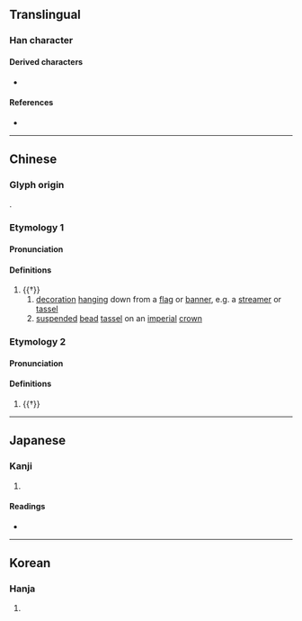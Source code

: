{{character info/new}}
==Translingual==

===Han character===
{{Han char|rn=70|rad=方|as=05|sn=9|four=08247|canj=YSOND|ids=⿸⿰方𠂉子}}

====Derived characters====
* {{l|mul|[[游]], [[遊]], [[𭂗]], [[𫹛]], [[𢝡]], [[𢰧]], [[𤦽]], [[䑻]], [[蝣]], [[𬫲]], [[𩹊]]([[𬶦]]), [[𩘓]], [[𦳧]], [[𥯞]]}}

====References====
* {{Han ref|kx=0482.070|dkj=13632|dj=0844.020|hdz=32176.050|uh=65BF|ud=26047|bh=CEEA|bd=52970}}

----

==Chinese==
{{zh-forms}}

===Glyph origin===
{{Han etym}}
{{Han compound|㫃|子|ls=ic}}.

===Etymology 1===

====Pronunciation====
{{zh-pron
|m=liú,yóu
|c=lau4,jau6
|oc=y,n
|cat=n
}}

====Definitions====
{{zh-hanzi}}

# {{†}} {{zh-alt-form|旒|dot=:}}
## [[decoration]] [[hang]]ing down from a [[flag]] or [[banner]], e.g. a [[streamer]] or [[tassel]]
## [[suspend]]ed [[bead]] [[tassel]] on an [[imperial]] [[crown]]

===Etymology 2===

====Pronunciation====
{{zh-pron
|m=yóu
|c=jau4
|mc=y
|oc=n,y
|cat=v
}}

====Definitions====
{{zh-hanzi}}

# {{†}} {{zh-alt-form|遊|to [[roam]]; to [[travel]]}}

----

==Japanese==

===Kanji===
{{ja-kanji|grade=|rs=方05}}

# {{defn|lang=ja|sort=方05}}

====Readings====
* {{ja-readings|on=[[よう]] (yō), [[よ]] (yo), [[りゅう]] (ryū), [[る]] (ru)|kun=[[はたあし]] (hataashi)}}

----

==Korean==

===Hanja===
{{ko-hanja|hangeul=유|eumhun=|rv=yu|mr=yu|y=yu}}

# {{defn|lang=ko|sort=方05}}